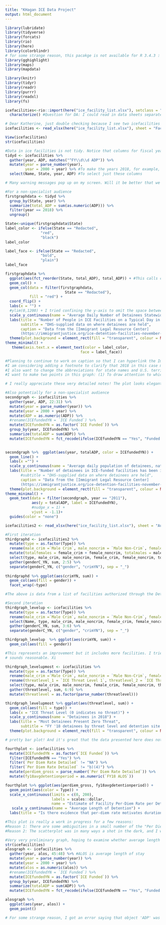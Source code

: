 ```yaml
---
title: "KHagan ICE Data Project"
output: html_document
---
```


```r
library(lubridate)
library(tidyverse)
library(forcats)
library(rio)
library(here)
library(colorblindr)
# for some strange reason, this pacakge is not available for R 3.4.3 : ( - Xi
library(gghighlight)
library(maps)
library(mapdata)

library(knitr)
library(tidyr)
library(readr)
library(purrr)
library(readxl)
library(fs)
```

```r
icefacilities<-rio::import(here("ice_facility_list.xlsx"), setclass = "tbl_df") %>%
  characterize() #Question for DA: I could read in data sheets separately, though I thought that maybe reading in the whole file would make this more reproducible.

# Dear Katherine, just double checking because I see two icefacilities dataset here. Could it be better that we comment one out? - Xi
icefacilities <- read_xlsx(here("ice_facility_list.xlsx"), sheet = "Facility List - Main", skip = 8)

View(icefacilities)
str(icefacilities)

#Data in ice facilities is not tidy. Notice that columns for fiscal years have both the year in the column title. 
tidyd <- icefacilities %>%
  gather(year, ADP, matches("^FY\\d\\d ADP")) %>%
  mutate(year = parse_number(year),
         year = 2000 + year) %>% #To make the years 2018, for example, rather than 18
  select(Name, State, year, ADP) #To select just these columns

# Many warning messages pop up on my screen. Will it be better that we modify the YAML or the setting for this chuck to hide the warning messages? - Xi
```

```r
#For a non-specialist audience
firstgraphdata <- tidyd %>%
  group_by(State, year) %>%
  summarize(total_ADP = sum(as.numeric(ADP))) %>%
  filter(year == 2018) %>%
  ungroup() 

State<-unique(firstgraphdata$State)
label_color <- ifelse(State == "Redacted", 
                "red",
                "black")
label_color

label_face <- ifelse(State == "Redacted", 
                "bold",
                "plain")
label_face

firstgraphdata %>%
  ggplot(aes(fct_reorder(State, total_ADP), total_ADP)) + #This calls count
  geom_col() +
  geom_col(data = filter(firstgraphdata,
                           State == "Redacted"),
           fill = "red") +
  coord_flip() +
  labs(x = "") +
  #ylim(0,1200) + I tried confining the y-axis to omit the space between state names and related bar
  scale_y_continuous(name = "Average Daily Number of Detainees Statewide") +
  labs(title = "Number of People in ICE Facilities on a Typical Day in 2018", 
       subtitle = "DHS-supplied data on where detainees are held",
       caption = "Data from the [Immigrant Legal Resource Center]
       (https://immigrantjustice.org/ice-detention-facilities-november-2017)")+
  theme(plot.background = element_rect(fill = "transparent", colour = NA)) +
theme_minimal() +
   theme(axis.text.x = element_text(color = label_color,
                                  face = label_face))

#Planning to continue to work on caption so that I can hyperlink the Immigrant Legal Resource Center so that user can go directly to source of the data
#I am considering adding a footnote to clarify that 2018 in this case means Fiscal Year 2018
#I also want to change the abbreviations for state names and U.S. territories to the full name. I may try doing this through a join. 
#I want to make two points in this graph: (1) To draw attention to which states and territories have the most people detained, and which do not have any detainees, and (2) to draw attention to the amount of people for whom a location is not given. So far I think I am kind of splitting the difference between the two message and not yet coming across clearly. Understanding how to interpret the fact that location is redacted for this number of people will help me make this decision.

# I really appreciate these very detailed notes! The plot looks elegant. Maybe it's my monitor's resolution. Do you think it will be more ideal we shrink the x axis font to make the labels more readable? - Xi
```

```r
#Also potentially for a non-specialist audience 
secondgraph <- icefacilities %>%
  gather(year, ADP, 22:31) %>%
  mutate(year = parse_number(year)) %>%
  mutate(year = 2000 + year) %>%
  mutate(ADP = as.numeric(ADP)) %>%
  #rename(ICEfundedYN = `ICE Funded`) %>%
  mutate(ICEfundedYN = as.factor(`ICE Funded`)) %>%
  group_by(year, ICEfundedYN) %>%
  summarize(totalADP = sum(ADP)) %>%
  mutate(ICEfundedYN = fct_recode(ifelse(ICEfundedYN == "Yes", "Funded by ICE", "Other funding source(s)")))
                                  

secondgraph %>%  ggplot(aes(year, totalADP, color = ICEfundedYN)) +
  geom_line() +
  labs(x ="") +
  scale_y_continuous(name = "Average daily population of detainees, nationally") +
  labs(title = "Number of detainees in ICE-funded facilities has been increasing since 2015", 
       #subtitle = "DHS-supplied data on where detainees are held",
       caption = "Data from the [Immigrant Legal Resource Center]
       (https://immigrantjustice.org/ice-detention-facilities-november-2017)")+
  theme(plot.background = element_rect(fill = "transparent", colour = NA)) +
theme_minimal() +
  geom_text(data = filter(secondgraph, year == "2011"),
            aes(y = totalADP, label = ICEfundedYN), 
            #nudge_x = 1) +
            vjust = -1.1)+
  guides(color = "none")

```
```r
icefacilities2 <- read_xlsx(here("ice_facility_list.xlsx"), sheet = "Authorized List - DMCP Detailed", skip = 7)

#First iteration
thirdgraphd <- icefacilities2 %>%
  mutate(type = as.factor(Type)) %>%
  rename(male_crim =`Male Crim`, male_noncrim = `Male Non-Crim`, female_crim = `Female Crim`, female_noncrim = `Female Non-Crim`) %>%
  mutate(totalfemales = female_crim + female_noncrim, totalmales = male_crim + male_noncrim) %>%
  select(type, male_crim, male_noncrim, female_crim, female_noncrim, totalfemales, totalmales) %>%
  gather(genderC_YN, sum, 2:5) %>%
  separate(genderC_YN, c("gender", "crimYN"), sep = "_") 
  
thirdgraphd %>% ggplot(aes(crimYN, sum)) +
  geom_col(aes(fill = gender)) +
  facet_wrap(~type)

#The above is data from a list of facilities authorized through the Detention Management Control Program. It does not include facilities that fall under the Office of Refugee Resettlement or facilities where families are held. For this reason I am looking to another tab in the original Excel sheet that has a more inclusive list of facilities.

#Second iteration
thirdgraph_levelup <- icefacilities %>%
  mutate(type = as.factor(Type)) %>%
  rename(male_crim =`Male Crim`, male_noncrim = `Male Non-Crim`, female_crim = `Female Crim`, female_noncrim = `Female Non-Crim`) %>%
  select(Name, type, male_crim, male_noncrim, female_crim, female_noncrim) %>%
  gather(genderC_YN, sum, 3:6) %>%
  separate(genderC_YN, c("gender", "crimYN"), sep = "_")

thirdgraph_levelup  %>% ggplot(aes(crimYN, sum)) +
  geom_col(aes(fill = gender))

#This represents an improvement but it includes more facilities. I tried facet-ing by facility type but am thinking that since the distinctions between the facility types are not entirely clear, this just muddies the waters.
# sounds reasonable. Xi
```

```r

thirdgraph_levelupmost <- icefacilities %>%
  mutate(type = as.factor(Type)) %>%
  rename(male_crim =`Male Crim`, male_noncrim = `Male Non-Crim`, female_crim = `Female Crim`, female_noncrim = `Female Non-Crim`) %>%
  rename(threatlevel_1 = `ICE Threat Level 1`, threatlevel_2 = `ICE Threat Level 2`, threatlevel_3 = `ICE Threat Level 3`, threatlevel_0 = `No ICE Threat Level`) %>%
  select(type, male_crim, male_noncrim, female_crim, female_noncrim, threatlevel_1, threatlevel_2, threatlevel_3, threatlevel_0) %>%
  gather(threatlevel, sum, 6:9) %>%
  mutate(threatlevel = as.factor(parse_number(threatlevel)))

thirdgraph_levelupmost %>% ggplot(aes(threatlevel, sum)) +
  geom_col(aes(fill = type)) +
  labs(x = "ICE Threat Level (0 indicates no threat)") +
  scale_y_continuous(name = "Detainees in 2018") +
  labs(title = "Most Detainees Present Zero Threat", 
       subtitle = "FY '18 detainees by threat level and detention site type") +
  theme(plot.background = element_rect(fill = "transparent", colour = NA))

# pretty bar plot! And it's great that the data presented here does not make it difficult to compare across stacked types. 
```

```r
fourthplot <- icefacilities %>%
  mutate(ICEfundedYN = as.factor(`ICE Funded`)) %>%
  filter(ICEfundedYN == "Yes") %>%
  filter(`Per Diem Rate Detailed` != "NA") %>%
  filter(`Per Diem Rate Detailed` != "b)(4)") %>%
  mutate(perdiem_gross = parse_number(`Per Diem Rate Detailed`)) %>%
  mutate(fy18avgdetentionperiod = as.numeric(`FY18 ALOS`)) 

fourthplot %>% ggplot(aes(perdiem_gross, fy18avgdetentionperiod)) +
  geom_point(aes(color = Type)) +
  scale_x_continuous(limits = c(0, 200),
                     labels = scales::dollar,
                     name = "Estimate of Facility Per-Diem Rate per Detainee") +
   scale_y_continuous(name = "Average Length of Detention") +
  labs(title = "Is there evidence that per-diem rate motivates duration of detention?")

#This plot is really a work in progress for a few reasons:
#Reason 1: There are some ambiguities in a small number of the "Per Diem Rate Detailed" values that should be resolved before having greater confidence in the per-diem rate variable. For examples, 102 out of 1685 records have b)(4) in the per-diem rate columns, and I have not yet been able to figure out what this means, even after reviewing documents accompanying the Department of Homeland Security's response to the FOIA request
#Reason 2: The scatterplot was in many ways a shot in the dark, and I was then curious about the facilities that seem to have, on average, higher lengths of stay. IGSA here stands for Intergovernmental Service Agreement, and USMS IGA stands for United States Marshal Service Intergovernmental Agreement. I am not very committed to this as an explanatory or interesting category and will consider other facility-level variables to color by. 
```

```r

#Very very preliminary graph, hoping to examine whether average length of stay is changing ove time
str(icefacilities)
alosgraph <- icefacilities %>%
  gather(year, alos, 45:48) %>% #ALOS is average length of stay
  mutate(year = parse_number(year)) %>%
  mutate(year = 2000 + year) %>%
  mutate(alos = as.numeric(alos)) %>%
  #rename(ICEfundedYN = `ICE Funded`) %>%
  mutate(ICEfundedYN = as.factor(`ICE Funded`)) %>%
  group_by(year, ICEfundedYN) %>%
  summarize(totalADP = sum(ADP)) %>%
  mutate(ICEfundedYN = fct_recode(ifelse(ICEfundedYN == "Yes", "Funded by ICE", "Other funding source(s)")))

alosgraph %>%
  ggplot(aes(year, alos)) +
  geom_point()

# For some strange reason, I got an error saying that object 'ADP' was not found. - Xi
```
